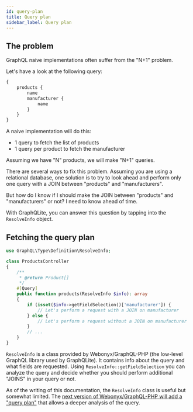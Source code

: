 ```yaml
---
id: query-plan
title: Query plan
sidebar_label: Query plan
---
```



## The problem

GraphQL naive implementations often suffer from the "N+1" problem.

Let's have a look at the following query:

```graphql
{
    products {
        name
        manufacturer {
            name
        }
    }
}
```

A naive implementation will do this:

- 1 query to fetch the list of products
- 1 query per product to fetch the manufacturer

Assuming we have "N" products, we will make "N+1" queries.

There are several ways to fix this problem. Assuming you are using a relational database, one solution is to try to look
ahead and perform only one query with a JOIN between "products" and "manufacturers".

But how do I know if I should make the JOIN between "products" and "manufacturers" or not? I need to know ahead
of time.

With GraphQLite, you can answer this question by tapping into the `ResolveInfo` object.

## Fetching the query plan

```php
use GraphQL\Type\Definition\ResolveInfo;

class ProductsController
{
    /**
     * @return Product[]
     */
    #[Query]
    public function products(ResolveInfo $info): array
    {
        if (isset($info->getFieldSelection()['manufacturer']) {
            // Let's perform a request with a JOIN on manufacturer
        } else {
            // Let's perform a request without a JOIN on manufacturer
        }
        // ...
    }
}
```


`ResolveInfo` is a class provided by Webonyx/GraphQL-PHP (the low-level GraphQL library used by GraphQLite).
It contains info about the query and what fields are requested. Using `ResolveInfo::getFieldSelection` you can analyze the query
and decide whether you should perform additional "JOINS" in your query or not.

<div class="alert alert--info">As of the writing of this documentation, the <code>ResolveInfo</code> class is useful but somewhat limited.
The <a href="https://github.com/webonyx/graphql-php/pull/436">next version of Webonyx/GraphQL-PHP will add a "query plan"</a>
that allows a deeper analysis of the query.</div>
